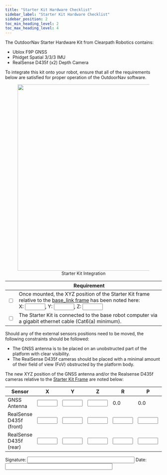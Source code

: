 ---
title: "Starter Kit Hardware Checklist"
sidebar_label: "Starter Kit Hardware Checklist"
sidebar_position: 2
toc_min_heading_level: 2
toc_max_heading_level: 4
---

The OutdoorNav Starter Hardware Kit from Clearpath Robotics contains:

- Ublox F9P GNSS
- Phidget Spatial 3/3/3 IMU
- RealSense D435f (x2) Depth Camera

To integrate this kit onto your robot, ensure that all of the requirements below are satisfied for proper operation of the OutdoorNav
software.

<center>
  <figure>
    <img src="/img/software_images/starter_kit_connectivity_diagram.png" width="600"/>
    <figcaption>Starter Kit Integration</figcaption>
  </figure>
</center>

|      | Requirement |
|------|------------------------------------------------------------------|
| <input type="checkbox"/> | Once mounted, the XYZ position of the Starter Kit frame relative to the [base_link frame](/docs_outdoornav_user_manual/integration_requirements/hardware_integration_requirements#base-link-frame) has been noted here:<br/>X: <input type="text" size="5" />, Y: <input type="text" size="5" />, Z: <input type="text" size="5" /> |
| <input type="checkbox"/> | The Starter Kit is connected to the base robot computer via a gigabit ethernet cable (Cat6(a) minimum). |

Should any of the external sensors positions need to be moved, the following constraints should be followed:

- The GNSS antenna is to be placed on an unobstructed part of the platform with clear visibility.
- The RealSense D435f cameras should be placed with a minimal amount of their field of view (FoV) obstructed by the platform body.

The new XYZ position of the GNSS antenna and/or the Realsense D435f cameras relative to the [Starter Kit Frame](/docs_outdoornav_user_manual/integration_requirements/hardware_integration_requirements#starter-kit-frame) are noted below:

| Sensor | X | Y | Z | R | P | Y |
|--------|---|---|---|---|---|---|
| GNSS Antenna | <input type="text" size="5" /> | <input type="text" size="5" /> | <input type="text" size="5" /> |  0.0 | 0.0 | 0.0 |
| RealSense D435f (front) | <input type="text" size="5" /> | <input type="text" size="5" /> | <input type="text" size="5" /> | <input type="text" size="5" /> | <input type="text" size="5" /> | <input type="text" size="5" /> |
| RealSense D435f (rear) | <input type="text" size="5" /> | <input type="text" size="5" /> | <input type="text" size="5" /> | <input type="text" size="5" /> | <input type="text" size="5" /> | <input type="text" size="5" /> |

Signature: <input type="text" size="40" /> Date: <input type="text" size="40" />
